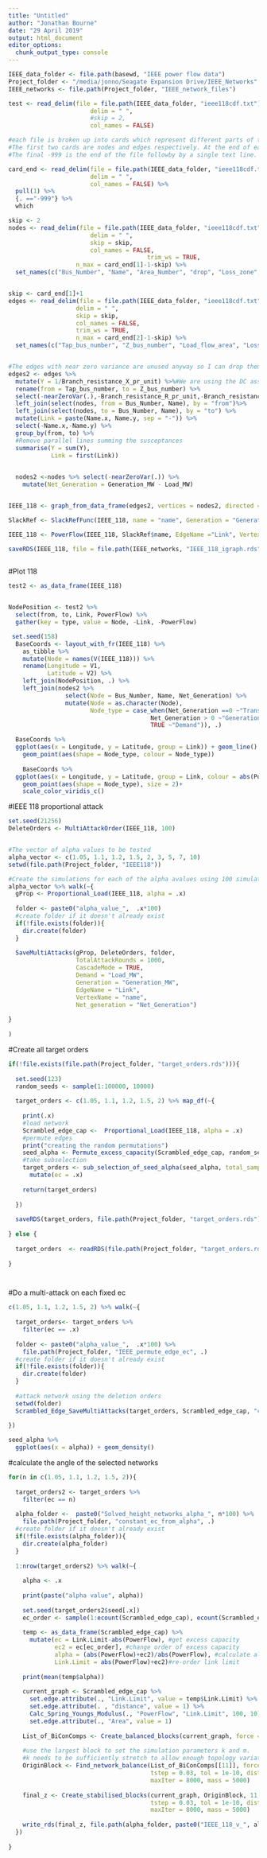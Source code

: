```yaml
---
title: "Untitled"
author: "Jonathan Bourne"
date: "29 April 2019"
output: html_document
editor_options: 
  chunk_output_type: console
---
```







```r
IEEE_data_folder <- file.path(basewd, "IEEE power flow data")
Project_folder <- "/media/jonno/Seagate Expansion Drive/IEEE_Networks"
IEEE_networks <- file.path(Project_folder, "IEEE_network_files")

```


```r
test <- read_delim(file = file.path(IEEE_data_folder, "ieee118cdf.txt"),
                       delim = " ",
                       #skip = 2,
                       col_names = FALSE)

#each file is broken up into cards which represent different parts of the network
#The first two cards are nodes and edges respectively. At the end of each of the main cards the number -999 is shown.
#The final -999 is the end of the file followby by a single text line.

card_end <- read_delim(file = file.path(IEEE_data_folder, "ieee118cdf.txt"),
                       delim = " ",
                       col_names = FALSE) %>% 
  pull(1) %>% 
  {. =="-999"} %>% 
  which

skip <- 2
nodes <- read_delim(file = file.path(IEEE_data_folder, "ieee118cdf.txt"),
                       delim = " ",
                       skip = skip,
                       col_names = FALSE,
                                       trim_ws = TRUE,
                   n_max = card_end[1]-1-skip) %>%
  set_names(c("Bus_Number", "Name", "Area_Number", "drop", "Loss_zone", "Type" , "final_voltage_pu", "final_angle_degs", "Load_MW", "LOAD_MVAR", "Generation_MW", "Generation_MVAR", "Base_KV", "Desired_volts_pu", "Max_MVAR", "Min_MVAR", "Conductance", "Susceptance", "Remote_controlled_Bus_number" ))


skip <- card_end[1]+1
edges <- read_delim(file = file.path(IEEE_data_folder, "ieee118cdf.txt"),
                   delim = " ",
                   skip = skip,
                   col_names = FALSE,
                   trim_ws = TRUE,
                   n_max = card_end[2]-1-skip) %>%
  set_names(c("Tap_bus_number", "Z_bus_number", "Load_flow_area", "Loss_zone", "Circuit", "Type", "Branch_resistance_R_pr_unit", "Branch_resistance_X_pr_unit", "Line_charging_B_pr_unit", "Line_MVA rating_No_1", "Line_MVA_rating_No_2", "Line_MVA_rating_No_3", "Control_bus_number", "Side", "Transformer_final_turns_ratio", "Transformer_final_angle", "Minimum_tap_phase_shift", "Maximum_tap_phase_shift", "Step_size", "Minimum_voltage", "Maximum_voltage"))


#The edges with near zero variance are unused anyway so I can drop them without issues
edges2 <- edges %>%
  mutate(Y = 1/Branch_resistance_X_pr_unit) %>%#We are using the DC assumuptions and the value of R is small compared to X thus we can say susceptance B = 1/X
  rename(from = Tap_bus_number, to = Z_bus_number) %>%
  select(-nearZeroVar(.),-Branch_resistance_R_pr_unit,-Branch_resistance_X_pr_unit) %>%
  left_join(select(nodes, from = Bus_Number, Name), by = "from")%>%
  left_join(select(nodes, to = Bus_Number, Name), by = "to") %>%
  mutate(Link = paste(Name.x, Name.y, sep = "-")) %>%
  select(-Name.x,-Name.y) %>%
  group_by(from, to) %>%
  #Remove parallel lines summing the susceptances
  summarise(Y = sum(Y),
            Link = first(Link)) 
  

  nodes2 <-nodes %>% select(-nearZeroVar(.)) %>%
    mutate(Net_Generation = Generation_MW - Load_MW)


IEEE_118 <- graph_from_data_frame(edges2, vertices = nodes2, directed = FALSE)

SlackRef <- SlackRefFunc(IEEE_118, name = "name", Generation = "Generation_MW")

IEEE_118 <- PowerFlow(IEEE_118, SlackRef$name, EdgeName ="Link", VertexName = "name", Net_generation = "Net_Generation")

saveRDS(IEEE_118, file = file.path(IEEE_networks, "IEEE_118_igraph.rds"))
    
```


#Plot 118

```r
test2 <- as_data_frame(IEEE_118)


NodePosition <- test2 %>%
  select(from, to, Link, PowerFlow) %>%
  gather(key = type, value = Node, -Link, -PowerFlow)

 set.seed(158)
  BaseCoords <- layout_with_fr(IEEE_118) %>% 
    as_tibble %>% 
    mutate(Node = names(V(IEEE_118))) %>%
    rename(Longitude = V1,
           Latitude = V2) %>%
    left_join(NodePosition, .) %>%
    left_join(nodes2 %>% 
                select(Node = Bus_Number, Name, Net_Generation) %>% 
                mutate(Node = as.character(Node),
                       Node_type = case_when(Net_Generation ==0 ~"Transmission",
                                        Net_Generation > 0 ~"Generation",
                                        TRUE ~"Demand")), .)

  BaseCoords %>%
  ggplot(aes(x = Longitude, y = Latitude, group = Link)) + geom_line() +  
    geom_point(aes(shape = Node_type, colour = Node_type))
  
    BaseCoords %>%
  ggplot(aes(x = Longitude, y = Latitude, group = Link, colour = abs(PowerFlow))) + geom_line() +  
    geom_point(aes(shape = Node_type), size = 2)+
    scale_color_viridis_c()
```


#IEEE 118 proportional attack


```r
set.seed(21256)
DeleteOrders <- MultiAttackOrder(IEEE_118, 100)  


#The vector of alpha values to be tested
alpha_vector <- c(1.05, 1.1, 1.2, 1.5, 2, 3, 5, 7, 10)
setwd(file.path(Project_folder, "IEEE118"))

#Create the simulations for each of the alpha avalues using 100 simulations for each
alpha_vector %>% walk(~{
  gProp <- Proportional_Load(IEEE_118, alpha = .x)
  
  folder <- paste0("alpha_value_",  .x*100)
  #create folder if it doesn't already exist
  if(!file.exists(folder)){
    dir.create(folder)
  }
  
  SaveMultiAttacks(gProp, DeleteOrders, folder, 
                   TotalAttackRounds = 1000, 
                   CascadeMode = TRUE,
                   Demand = "Load_MW",
                   Generation = "Generation_MW",
                   EdgeName = "Link", 
                   VertexName = "name", 
                   Net_generation = "Net_Generation")
  
}
  
)


```

#Create all target orders

```r

if(!file.exists(file.path(Project_folder, "target_orders.rds"))){
  
  set.seed(123)
  random_seeds <- sample(1:100000, 10000)
  
  target_orders <- c(1.05, 1.1, 1.2, 1.5, 2) %>% map_df(~{
    
    print(.x)
    #load network
    Scrambled_edge_cap <-  Proportional_Load(IEEE_118, alpha = .x)
    #permute edges
    print("creating the random permutations")
    seed_alpha <- Permute_excess_capacity(Scrambled_edge_cap, random_seeds)
    #take subselection
    target_orders <- sub_selection_of_seed_alpha(seed_alpha, total_samples = 10, seed = 123) %>%
      mutate(ec = .x)
    
    return(target_orders)
    
  })
  
  saveRDS(target_orders, file.path(Project_folder, "target_orders.rds"))
  
} else {
  
  target_orders  <- readRDS(file.path(Project_folder, "target_orders.rds"))
  
}




```


#Do a multi-attack on each fixed ec

```r

c(1.05, 1.1, 1.2, 1.5, 2) %>% walk(~{
  
  target_orders<- target_orders %>% 
    filter(ec == .x)
  
  folder <- paste0("alpha_value_",  .x*100) %>%
    file.path(Project_folder, "IEEE_permute_edge_ec", .)
  #create folder if it doesn't already exist
  if(!file.exists(folder)){
    dir.create(folder)
  }
  
  #attack network using the deletion orders
  setwd(folder)
  Scrambled_Edge_SaveMultiAttacks(target_orders, Scrambled_edge_cap, "constant_ec_v", DeleteOrders[1:15,])
  
})

seed_alpha %>%
  ggplot(aes(x = alpha)) + geom_density()

```


#calculate the angle of the selected networks

```r

for(n in c(1.05, 1.1, 1.2, 1.5, 2)){
  
  target_orders2 <- target_orders %>% 
    filter(ec == n)
  
  alpha_folder <-  paste0("Solved_height_networks_alpha_", n*100) %>%
    file.path(Project_folder, "constant_ec_from_alpha", .)
  #create folder if it doesn't already exist
  if(!file.exists(alpha_folder)){
    dir.create(alpha_folder)
  }
  
  1:nrow(target_orders2) %>% walk(~{
    
    alpha <- .x
    
    print(paste("alpha value", alpha))
    
    set.seed(target_orders2$seed[.x])
    ec_order <- sample(1:ecount(Scrambled_edge_cap), ecount(Scrambled_edge_cap) )
    
    temp <- as_data_frame(Scrambled_edge_cap) %>%
      mutate(ec = Link.Limit-abs(PowerFlow), #get excess capacity
             ec2 = ec[ec_order], #change order of excess capacity
             alpha = (abs(PowerFlow)+ec2)/abs(PowerFlow), #calculate alpha
             Link.Limit = abs(PowerFlow)+ec2)#re-order link limit
    
    print(mean(temp$alpha))
    
    current_graph <- Scrambled_edge_cap %>%
      set.edge.attribute(., "Link.Limit", value = temp$Link.Limit) %>% 
      set.edge.attribute(. , "distance", value = 1) %>%
      Calc_Spring_Youngs_Modulus(., "PowerFlow", "Link.Limit", 100, 10) %>%
      set.edge.attribute(., "Area", value = 1)
    
    List_of_BiConComps <- Create_balanced_blocks(current_graph, force = "Net_Generation")
    
    #use the largest block to set the simulation parameters k and m.
    #k needs to be sufficiently stretch to allow enough topology variation. otherwise all that happens is a surface angled in the direct of net power flow. Which is interesting but not that interesting
    OriginBlock <- Find_network_balance(List_of_BiConComps[[11]], force = "Net_Generation",
                                        tstep = 0.03, tol = 1e-10, distance = "distance",
                                        maxIter = 8000, mass = 5000)
    
    final_z <- Create_stabilised_blocks(current_graph, OriginBlock, 11, force = "Net_Generation",
                                        tstep = 0.03, tol = 1e-10, distance = "distance",
                                        maxIter = 8000, mass = 5000)
    
    write_rds(final_z, file.path(alpha_folder, paste0("IEEE_118_v_", alpha, ".rds")))
  })
  
}
```

